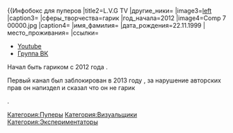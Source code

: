 {{Инфобокс для пуперов
|title2=L.V.G TV
|другие_ники=
|image3=[[Файл:LVG_TV.jpg|left]]
|caption3=
|сферы_творчества=гарик
|год_начала=2012
|image4=Comp 7 00000.jpg
|caption4=
|имя_фамилия=
|дата_рождения=22.11.1999
|место_проживания=
|ссылки=
*[https://www.youtube.com/user/AnimatingTouchTV Youtube]
*[https://vk.com/l.v.g_music Группа ВК]


Начал быть гариком с 2012 года .

Первый канал был заблокирован в 2013 году , за нарушение авторских прав он напиздел и сказал что он не гарик 

. 

[[Категория:Пуперы]]
[[Категория:Визуальщики]]
[[Категория:Экспериментаторы]]